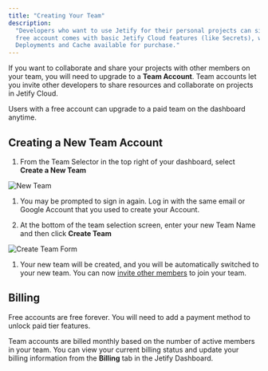 ```yaml
---
title: "Creating Your Team"
description:
  "Developers who want to use Jetify for their personal projects can sign up for a free account. The
  free account comes with basic Jetify Cloud features (like Secrets), with additional features like
  Deployments and Cache available for purchase."
---
```


If you want to collaborate and share your projects with other members on your team, you will need to
upgrade to a **Team Account**. Team accounts let you invite other developers to share resources and
collaborate on projects in Jetify Cloud.

Users with a free account can upgrade to a paid team on the dashboard anytime.

## Creating a New Team Account[​](#creating-a-new-team-account "Direct link to Creating a New Team Account")

1. From the Team Selector in the top right of your dashboard, select **Create a New Team**

![New Team](/images/docs/cloud/dashboard/creating-your-team/docs/assets/images/team_selector-3878e484bde014913d146b6d0cc4a8e9.png)

1. You may be prompted to sign in again. Log in with the same email or Google Account that you used
   to create your Account.

2. At the bottom of the team selection screen, enter your new Team Name and then click **Create
   Team**

![Create Team Form](/images/docs/cloud/dashboard/creating-your-team/docs/assets/images/create_team_form-dc9bb471dbb0a60cb2da2c2147bf7d8c.png)

1. Your new team will be created, and you will be automatically switched to your new team. You can
   now [invite other members](/docs/cloud/dashboard/inviting-members/) to join your team.

## Billing[​](#billing "Direct link to Billing")

Free accounts are free forever. You will need to add a payment method to unlock paid tier features.

Team accounts are billed monthly based on the number of active members in your team. You can view
your current billing status and update your billing information from the **Billing** tab in the
Jetify Dashboard.
